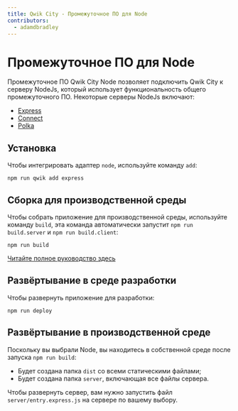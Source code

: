 ```yaml
---
title: Qwik City - Промежуточное ПО для Node
contributors:
  - adamdbradley
---
```


# Промежуточное ПО для Node

Промежуточное ПО Qwik City Node позволяет подключить Qwik City к серверу NodeJs, который использует функциональность общего промежуточного ПО. Некоторые серверы NodeJs включают:

- [Express](https://expressjs.com/)
- [Connect](https://www.npmjs.com/package/connect)
- [Polka](https://www.npmjs.com/package/polka)

## Установка

Чтобы интегрировать адаптер `node`, используйте команду `add`:

```shell
npm run qwik add express
```

## Сборка для производственной среды

Чтобы собрать приложение для производственной среды, используйте команду `build`, эта команда автоматически запустит `npm run build.server` и `npm run build.client`:

```shell
npm run build
```

[Читайте полное руководство здесь](https://github.com/BuilderIO/qwik/blob/main/starters/adapters/netlify-edge/README.md)

## Развёртывание в среде разработки

Чтобы развернуть приложение для разработки:

```shell
npm run deploy
```

## Развёртывание в производственной среде

Поскольку вы выбрали Node, вы находитесь в собственной среде после запуска `npm run build`:

- Будет создана папка `dist` со всеми статическими файлами;
- Будет создана папка `server`, включающая все файлы сервера.

Чтобы развернуть сервер, вам нужно запустить файл `server/entry.express.js` на сервере по вашему выбору.
